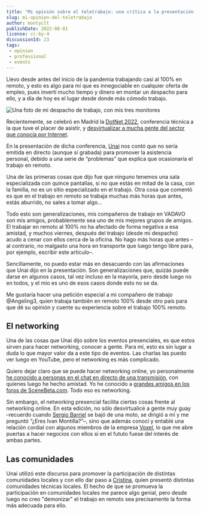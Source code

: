 ```yaml
---
title: "Mi opinión sobre el teletrabajo: una crítica a la presentación de la DotNet 2022 de Unai Zorrilla y Cristina González"
slug: mi-opinion-del-teletrabajo
author: montyclt
publishDate: 2022-08-01
license: cc-by-4
discussionId: 23
tags:
 - opinion
 - professional
 - events
---
```


Llevo desde antes del inicio de la pandemia trabajando casi al 100% en remoto, y esto es algo para mí que es innegociable en cualquier oferta de empleo, pues invertí mucho tiempo y dinero en montar un despacho para ello, y a día de hoy es el lugar desde donde más cómodo trabajo.

![Una foto de mi despacho de trabajo, con mis tres monitores](https://user-images.githubusercontent.com/9193841/182221500-10fd6e3f-dc39-45aa-968b-274c3cf9ba11.jpeg)

Recientemente, se celebró en Madrid la [DotNet 2022](https://dotnet2022.com/), conferencia técnica a la que tuve el placer de asistir, y [desvirtualizar a mucha gente del sector que conocía por Internet](https://twitter.com/montyclt/status/1541881267268059138).

En la presentación de dicha conferencia, [Unai](https://twitter.com/_unaizc_) nos contó que no sería emitida en directo (aunque sí grabada) para promover la asistencia personal, debido a una serie de “problemas” que explica que ocasionaría el trabajo en remoto.

Una de las primeras cosas que dijo fue que ninguno tenemos una sala especializada con quince pantallas, si no que estás en mitad de la casa, con la familia, no es un sitio especializado en el trabajo. Otra cosa que comentó es que en el trabajo en remoto se trabaja muchas más horas que antes, estás aburrido, no sales a tomar algo…

Todo esto son generalizaciones, mis compañeros de trabajo en VADAVO son mis amigos, probablemente sea uno de mis mejores grupos de amigos. El trabajar en remoto al 100% no ha afectado de forma negativa a esa amistad, y muchos viernes, después del trabajo (desde mi despacho) acudo a cenar con ellos cerca de la oficina. No hago más horas que antes –al contrario, no malgasto una hora en transporte que luego tengo libre para, por ejemplo, escribir este artículo–.

Sencillamente, no puedo estar más en desacuerdo con las afirmaciones que Unai dijo en la presentación. Son generalizaciones que, quizás puede darse en algunos casos, tal vez incluso en la mayoría, pero desde luego no en todos, y el mío es uno de esos casos donde esto no se da.

Me gustaría hacer una petición especial a mi compañero de trabajo @Angeling3, quien trabaja también en remoto 100% desde otro país para que dé su opinión y cuente su experiencia sobre el trabajo 100% remoto.

## El networking
Una de las cosas que Unai dijo sobre los eventos presenciales, es que estos sirven para hacer networking, conocer a gente. Para mí, esto es sin lugar a duda lo que mayor valor da a este tipo de eventos. Las charlas las puedo ver luego en YouTube, pero el networking es más complicado.

Quiero dejar claro que se puede hacer networking online, yo personalmente [he conocido a personas en el chat en directo de una transmisión](https://twitter.com/patrilikestar), con quienes luego he hecho amistad. Yo he conocido a [grandes amigos en los foros de SceneBeta.com](https://twitter.com/duhowpi). Todo eso es networking.

Sin embargo, el networking presencial facilita ciertas cosas frente al networking online. En esta edición, no sólo desvirtualicé a gente muy guay –recuerdo cuando [Sergio Barriel](https://twitter.com/sergiobarriel) se bajó de una moto, se dirigió a mí y me preguntó “¿Eres Ivan Montilla?”–, sino que además conocí y entablé una relación cordial con algunos miembros de la empresa [Voxel](http://voxelgroup.net), lo que me abre puertas a hacer negocios con ellos si en el fututo fuese del interés de ambas partes.

## Las comunidades
Unai utilizó este discurso para promover la participación de distintas comunidades locales y con ello dar paso a [Cristina](https://twitter.com/crisgherrero), quien presentó distintas comunidades técnicas locales. El hecho de que se promueva la participación en comunidades locales me parece algo genial, pero desde luego no creo "demonizar" el trabajo en remoto sea precisamente la forma más adecuada para ello.